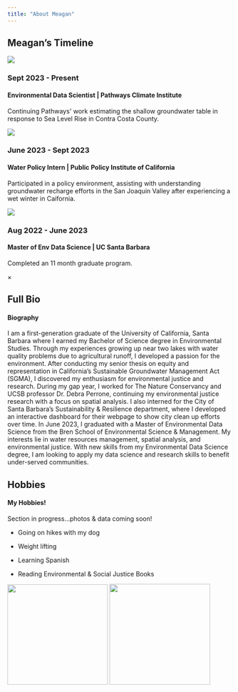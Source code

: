 ```yaml
---
title: "About Meagan"
---
```


::: panel-tabset
## Meagan's Timeline
```{=html}
<!DOCTYPE html>
<html lang="en">
<head>
    <meta charset="UTF-8">
    <meta name="viewport" content="width=device-width, initial-scale=1.0">
    <title>Interactive Timeline</title>
    <link rel="stylesheet" href="style.css">
</head>
<body class="timeline-page">
    <div class="timeline-container">
        <div class="timeline-block timeline-block-right">
            <div class="timeline-content">
                <img src="images/pathways.png" class="content-image">
                <h3>Sept 2023 - Present</h3>
                <h4>Environmental Data Scientist | Pathways Climate Institute</h4>
                <p>Continuing Pathways' work estimating the shallow groundwater table in response to Sea Level Rise in Contra Costa County.</p>
            </div>
        </div>
        <div class="timeline-block timeline-block-left">
            <div class="timeline-content">
                <img src="images/ppic.png" class="content-image">
                <h3>June 2023 - Sept 2023</h3>
                <h4>Water Policy Intern | Public Policy Institute of California</h4>
                <p>Participated in a policy environment, assisting with understanding groundwater recharge efforts in the San Joaquin Valley after experiencing a wet winter in Caifornia.</p>
            </div>
        </div>
        <div class="timeline-block timeline-block-right">
            <div class="timeline-content">
                <img src="images/meds_dashboard.png" class="content-image">
                <h3>Aug 2022 - June 2023</h3>
                <h4>Master of Env Data Science | UC Santa Barbara</h4>
                <p>Completed an 11 month graduate program.</p>
            </div>
        </div>
    </div>

    <!-- Image Pop-up Modal -->
    <div id="imageModal" class="modal">
        <span class="close">&times;</span>
        <img class="modal-content" id="img01">
        <div id="caption"></div>
    </div>

    <script src="script.js"></script>
</body>
</html>



```


<link rel="stylesheet" href="scripts/style.css">

<ul class="timeline" id="menu"></ul>

<script src="scripts/test.js"></script>


## Full Bio

<h4>Biography</h4>

I am a first-generation graduate of the University of California, Santa Barbara where I earned my Bachelor of Science degree in Environmental Studies. Through my experiences growing up near two lakes with water quality problems due to agricultural runoff, I developed a passion for the environment. After conducting my senior thesis on equity and representation in California's Sustainable Groundwater Management Act (SGMA), I discovered my enthusiasm for environmental justice and research. During my gap year, I worked for The Nature Conservancy and UCSB professor Dr. Debra Perrone, continuing my environmental justice research with a focus on spatial analysis. I also interned for the City of Santa Barbara's Sustainability & Resilience department, where I developed an interactive dashboard for their webpage to show city clean up efforts over time. In June 2023, I graduated with a Master of Environmental Data Science from the Bren School of Environmental Science & Management. My interests lie in water resources management, spatial analysis, and environmental justice. With new skills from my Environmental Data Science degree, I am looking to apply my data science and research skills to benefit under-served communities.



## Hobbies

<h4>My Hobbies!</h4>

Section in progress...photos & data coming soon!

-   Going on hikes with my dog

-   Weight lifting

-   Learning Spanish

-   Reading Environmental & Social Justice Books


![](images/zuko_rainbow.jpg){width="225"}
![](images/slack.jpg){width="226"}

:::
